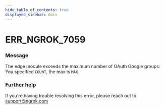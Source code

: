 ```yaml
---
hide_table_of_contents: true
displayed_sidebar: docs
---
```



# ERR_NGROK_7059

### Message

The edge module exceeds the maximum number of OAuth Google groups. You specified `COUNT`, the max is `MAX`.

<ErrorDetails error="err_ngrok_7059" />

### Further help

If you're having trouble resolving this error, please reach out to [support@ngrok.com](mailto:support@ngrok.com?subject=Help%20with%20ERR_NGROK_7059)

